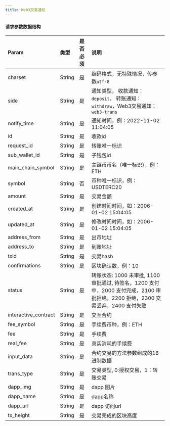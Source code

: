 ---
title: Web3交易通知
---

#### 请求参数数据结构

| Param            | 类型   | 是否必须 | 说明                                                         |
| :--------------- | :----- | :------- | :----------------------------------------------------------- |
| charset            | String | 是       | 编码格式，无特殊情况，传参数`utf-8`                          |
| side               | String | 是       | 通知类型， 收款通知：`deposit`， 转账通知： `withdraw`，Web3交易通知：`web3-trans`  |
| notify_time        | String | 是       | 通知时间，例：2022-11-02 11:04:05                            |
| id                 | String | 是       | 收款id                                                       |
| request_id         | String | 是       | 转账唯一标识                                                 |
| sub_wallet_id      | String | 是       | 子钱包id                                                     |
| main_chain_symbol  | String | 是       | 主链币币名（唯一标识），例：ETH    |
| symbol             | String | 否       | 币种唯一标识，例：USDTERC20                                  |
| amount             | String | 是       | 交易金额                                                     |
| created_at         | String | 是       | 创建时间时间，如：2006-01-02 15:04:05                         |
| updated_at         | String | 是       | 修改时间时间，如：2006-01-02 15:04:05                         |
| address_from       | String | 是       | 出币地址                                                     |
| address_to         | String | 是       | 到账地址                                                     |
| txid               | String | 是       | 交易hash                                                     |
| confirmations      | String | 是       | 区块确认数，例：10                                           |
| status             | String | 是       | 转账状态: 1000 未审批, 1100 审批通过, 待签名，1200 支付中，2000 支付完成，2100 审批拒绝，2200 拒绝，2300 交易丢弃，2400 支付失败 |
| interactive_contract     | String | 是       | 交互合约                                                     |
| fee_symbol               | String | 是       | 手续费币种，例：ETH                                            |
| fee                      | String | 是       | 手续费                                    |
| real_fee                 | String | 是       | 真实消耗的手续费              |
| input_data               | String | 是       | 合约交易的方法参数组成的16进制数据       |
| trans_type               | String | 是       | 交易类型, 0:授权交易，1：转账交易            |
| dapp_img                 | String | 是       | dapp 图片		       |
| dapp_name                | String | 是       | dapp名称	     |
| dapp_url                 | String | 是       | dapp 访问url	 |
| tx_height                | String | 是       | 交易完成的区块高度                                             |